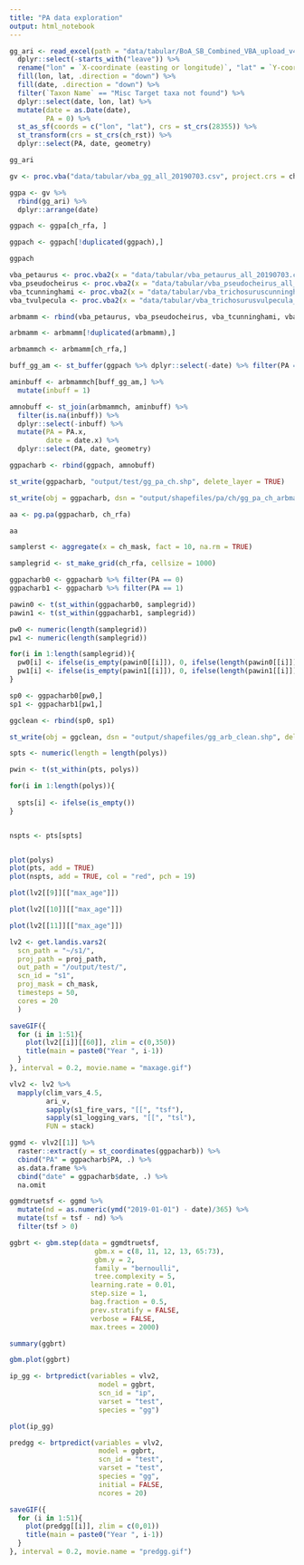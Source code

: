 ```yaml
---
title: "PA data exploration"
output: html_notebook
---
```




```r
gg_ari <- read_excel(path = "data/tabular/BoA_SB_Combined_VBA_upload_v4.xls") %>%
  dplyr::select(-starts_with("leave")) %>%
  rename("lon" = `X-coordinate (easting or longitude)`, "lat" = `Y-coordinate (northing or latitude)`, date = `Start date`) %>%
  fill(lon, lat, .direction = "down") %>%
  fill(date, .direction = "down") %>%
  filter(`Taxon Name` == "Misc Target taxa not found") %>%
  dplyr::select(date, lon, lat) %>%
  mutate(date = as.Date(date),
         PA = 0) %>%
  st_as_sf(coords = c("lon", "lat"), crs = st_crs(28355)) %>%
  st_transform(crs = st_crs(ch_rst)) %>%
  dplyr::select(PA, date, geometry)

gg_ari
```



```r
gv <- proc.vba("data/tabular/vba_gg_all_20190703.csv", project.crs = ch_proj)
```

```r
ggpa <- gv %>%
  rbind(gg_ari) %>%
  dplyr::arrange(date)

ggpach <- ggpa[ch_rfa, ]

ggpach <- ggpach[!duplicated(ggpach),]

ggpach
```

```r
vba_petaurus <- proc.vba2(x = "data/tabular/vba_petaurus_all_20190703.csv", project.crs = ch_proj)
vba_pseudocheirus <- proc.vba2(x = "data/tabular/vba_pseudocheirus_all_20190703.csv", project.crs = ch_proj)
vba_tcunninghami <- proc.vba2(x = "data/tabular/vba_trichosuruscunninghami_all_20190703.csv", project.crs = ch_proj)
vba_tvulpecula <- proc.vba2(x = "data/tabular/vba_trichosurusvulpecula_all_20190703.csv", project.crs = ch_proj)

arbmamm <- rbind(vba_petaurus, vba_pseudocheirus, vba_tcunninghami, vba_tvulpecula)

arbmamm <- arbmamm[!duplicated(arbmamm),]

arbmammch <- arbmamm[ch_rfa,]
```


```r
buff_gg_am <- st_buffer(ggpach %>% dplyr::select(-date) %>% filter(PA == 1), 500)

aminbuff <- arbmammch[buff_gg_am,] %>%
  mutate(inbuff = 1)

```
```r
amnobuff <- st_join(arbmammch, aminbuff) %>%
  filter(is.na(inbuff)) %>%
  dplyr::select(-inbuff) %>%
  mutate(PA = PA.x,
         date = date.x) %>%
  dplyr::select(PA, date, geometry)
```

```r
ggpacharb <- rbind(ggpach, amnobuff)
```

```r
st_write(ggpacharb, "output/test/gg_pa_ch.shp", delete_layer = TRUE)
```

```r
st_write(obj = ggpacharb, dsn = "output/shapefiles/pa/ch/gg_pa_ch_arbmammbackground.shp", delete_layer = TRUE)
```


```r
aa <- pg.pa(ggpacharb, ch_rfa)

aa
```


```r
samplerst <- aggregate(x = ch_mask, fact = 10, na.rm = TRUE)

samplegrid <- st_make_grid(ch_rfa, cellsize = 1000)
```

```r
ggpacharb0 <- ggpacharb %>% filter(PA == 0)
ggpacharb1 <- ggpacharb %>% filter(PA == 1)

pawin0 <- t(st_within(ggpacharb0, samplegrid))
pawin1 <- t(st_within(ggpacharb1, samplegrid))
```
```r
pw0 <- numeric(length(samplegrid))
pw1 <- numeric(length(samplegrid))

for(i in 1:length(samplegrid)){
  pw0[i] <- ifelse(is_empty(pawin0[[i]]), 0, ifelse(length(pawin0[[i]]) == 1, pawin0[[i]][1], sample(pawin0[[i]], 1)))
  pw1[i] <- ifelse(is_empty(pawin1[[i]]), 0, ifelse(length(pawin1[[i]]) == 1, pawin1[[i]][1], sample(pawin1[[i]], 1)))
}

sp0 <- ggpacharb0[pw0,]
sp1 <- ggpacharb1[pw1,]
```
```r
ggclean <- rbind(sp0, sp1)
```
```r
st_write(obj = ggclean, dsn = "output/shapefiles/gg_arb_clean.shp", delete_layer = TRUE)
```


```r
spts <- numeric(length = length(polys))

pwin <- t(st_within(pts, polys))

for(i in 1:length(polys)){
  
  spts[i] <- ifelse(is_empty())
}


nspts <- pts[spts]


plot(polys)
plot(pts, add = TRUE)
plot(nspts, add = TRUE, col = "red", pch = 19)


```


```r
plot(lv2[[9]][["max_age"]])
```
```r
plot(lv2[[10]][["max_age"]])
```


```r
plot(lv2[[11]][["max_age"]])
```



```r
lv2 <- get.landis.vars2(
  scn_path = "~/s1/",
  proj_path = proj_path,
  out_path = "/output/test/",
  scn_id = "s1",
  proj_mask = ch_mask,
  timesteps = 50,
  cores = 20
  )
```

```r
saveGIF({
  for (i in 1:51){
    plot(lv2[[i]][[60]], zlim = c(0,350))
    title(main = paste0("Year ", i-1))
  }
}, interval = 0.2, movie.name = "maxage.gif")
```

```r
vlv2 <- lv2 %>%
  mapply(clim_vars_4.5,
         ari_v,
         sapply(s1_fire_vars, "[[", "tsf"),
         sapply(s1_logging_vars, "[[", "tsl"),
         FUN = stack)

```

```r
ggmd <- vlv2[[1]] %>%
  raster::extract(y = st_coordinates(ggpacharb)) %>%
  cbind("PA" = ggpacharb$PA, .) %>%
  as.data.frame %>%
  cbind("date" = ggpacharb$date, .) %>%
  na.omit

```


```r
ggmdtruetsf <- ggmd %>%
  mutate(nd = as.numeric(ymd("2019-01-01") - date)/365) %>%
  mutate(tsf = tsf - nd) %>%
  filter(tsf > 0)
```

```r
ggbrt <- gbm.step(data = ggmdtruetsf,
                     gbm.x = c(8, 11, 12, 13, 65:73),
                     gbm.y = 2,
                     family = "bernoulli",
                     tree.complexity = 5,
                    learning.rate = 0.01,
                    step.size = 1,
                    bag.fraction = 0.5,
                    prev.stratify = FALSE,
                    verbose = FALSE,
                    max.trees = 2000)
```

```r
summary(ggbrt)
```
```r
gbm.plot(ggbrt)
```
  
```r
ip_gg <- brtpredict(variables = vlv2,
                      model = ggbrt,
                      scn_id = "ip",
                      varset = "test",
                      species = "gg")

plot(ip_gg)
```
  
```r
predgg <- brtpredict(variables = vlv2,
                      model = ggbrt,
                      scn_id = "test",
                      varset = "test",
                      species = "gg",
                      initial = FALSE,
                      ncores = 20)
```

```r
saveGIF({
  for (i in 1:51){
    plot(predgg[[i]], zlim = c(0,01))
    title(main = paste0("Year ", i-1))
  }
}, interval = 0.2, movie.name = "predgg.gif")
```
  
  
